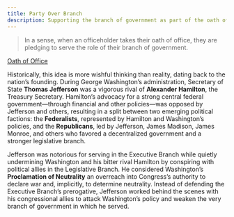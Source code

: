 ```yaml
---
title: Party Over Branch
description: Supporting the branch of government as part of the oath of office has little basis in history.
---
```


> In a sense, when an officeholder takes their oath of office, they are pledging to serve the role of their branch of government.

[Oath of Office](/constitution/oath-of-office)

Historically, this idea is more wishful thinking than reality, dating back to the nation’s founding. During George Washington’s administration, Secretary of State **Thomas Jefferson** was a vigorous rival of **Alexander Hamilton**, the Treasury Secretary. Hamilton’s advocacy for a strong central federal government—through financial and other policies—was opposed by Jefferson and others, resulting in a split between two emerging political factions: the **Federalists**, represented by Hamilton and Washington’s policies, and the **Republicans**, led by Jefferson, James Madison, James Monroe, and others who favored a decentralized government and a stronger legislative branch.

Jefferson was notorious for serving in the Executive Branch while quietly undermining Washington and his bitter rival Hamilton by conspiring with political allies in the Legislative Branch. He considered Washington’s **Proclamation of Neutrality** an overreach into Congress’s authority to declare war and, implicitly, to determine neutrality. Instead of defending the Executive Branch’s prerogative, Jefferson worked behind the scenes with his congressional allies to attack Washington’s policy and weaken the very branch of government in which he served.
